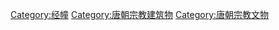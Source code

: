 [[Category:经幢|Category:经幢]]
[[Category:唐朝宗教建筑物|Category:唐朝宗教建筑物]]
[[Category:唐朝宗教文物|Category:唐朝宗教文物]]